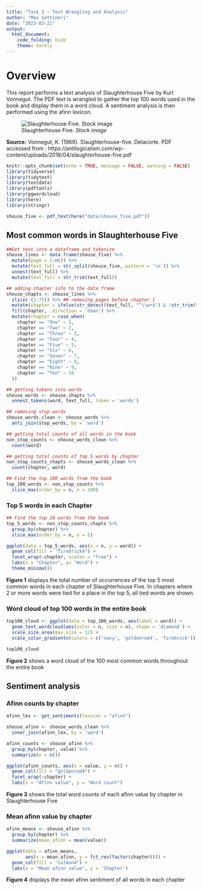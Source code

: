 ```yaml
---
title: "Task 3 - Text Wrangling and Analysis"
author: "Max Settineri"
date: "2023-03-21"
output: 
  html_document:
    code_folding: hide
    theme: darkly
---
```


# Overview {.tabset .tabset_pills}

This report performs a text analysis of Slaughterhouse Five by Kurt Vonnegut. The PDF text is wrangled to gather the top 100 words used in the book and display them in a word cloud. A sentiment analysis is then performed using the afinn lexicon.

![Slaughterhouse Five. *Stock image*](shouse.jpeg)

**Source:** Vonnegut, K. (1969). Slaughterhouse-five. Delacorte.
PDF accessed from : https://antilogicalism.com/wp-content/uploads/2018/04/slaughterhouse-five.pdf

```r
knitr::opts_chunk$set(echo = TRUE, message = FALSE, warning = FALSE)
library(tidyverse)
library(tidytext)
library(textdata)
library(pdftools)
library(ggwordcloud)
library(here)
library(stringr)
```

```r
shouse_five <- pdf_text(here("data/shouse_five.pdf"))
```

## Most common words in Slaughterhouse Five

```r
##Get text into a dataframe and tokenize
shouse_lines <- data.frame(shouse_five) %>% 
  mutate(page = 1:n()) %>%
  mutate(text_full = str_split(shouse_five, pattern = '\n')) %>% 
  unnest(text_full) %>% 
  mutate(text_full = str_trim(text_full))

## adding chapter info to the data frame
shouse_chapts <- shouse_lines %>% 
  slice(-(1:75)) %>% ## removing pages before chapter 1
  mutate(chapter = ifelse(str_detect(text_full, "^\\w+$") & !str_trim(text_full) %in% c("COURAGE"), text_full, NA)) %>% 
  fill(chapter, .direction = 'down') %>% 
  mutate(chapter = case_when(
    chapter == "One" ~ 1,
    chapter == "Two" ~ 2,
    chapter == "Three" ~ 3,
    chapter == "Four" ~ 4,
    chapter == "Five" ~ 5,
    chapter == "Six" ~ 6,
    chapter == "Seven" ~ 7,
    chapter == "Eight" ~ 8,
    chapter == "Nine" ~ 9,
    chapter == "Ten" ~ 10
  ))

## getting tokens into words
shouse_words <- shouse_chapts %>% 
  unnest_tokens(word, text_full, token = 'words')

## removing stop words
shouse_words_clean <- shouse_words %>% 
  anti_join(stop_words, by = 'word')

## getting total counts of all words in the book
non_stop_counts <- shouse_words_clean %>% 
  count(word)

## getting total counts of top 5 words by chapter
non_stop_counts_chapts <- shouse_words_clean %>% 
  count(chapter, word)

## Find the top 100 words from the book
top_100_words <- non_stop_counts %>% 
  slice_max(order_by = n, n = 100)
```

### Top 5 words in each Chapter

```r
## Find the top 20 words from the book
top_5_words <- non_stop_counts_chapts %>% 
  group_by(chapter) %>% 
  slice_max(order_by = n, n = 5)

ggplot(data = top_5_words, aes(x = n, y = word)) +
  geom_col(fill = "firebrick4") +
  facet_wrap(~chapter, scales = "free") +
  labs(x = "Chapter", y= "Word") +
  theme_minimal()
```

**Figure 1** displays the total number of occurrences of the top 5 most common words in each chapter of Slaughterhouse Five. In chapters where 2 or more words were tied for a place in the top 5, all tied words are shown.

### Word cloud of top 100 words in the entire book

```r
top100_cloud <- ggplot(data = top_100_words, aes(label = word)) +
  geom_text_wordcloud(aes(color = n, size = n), shape = 'diamond') +
  scale_size_area(max_size = 12) +
  scale_color_gradientn(colors = c('navy', 'goldenrod4', 'firebrick'))

top100_cloud
```

**Figure 2** shows a word cloud of the 100 most common words throughout the entire book 

## Sentiment analysis

### Afinn counts by chapter 

```r
afinn_lex <- get_sentiments(lexicon = "afinn")

shouse_afinn <- shouse_words_clean %>% 
  inner_join(afinn_lex, by = 'word')

afinn_counts <- shouse_afinn %>% 
  group_by(chapter, value) %>% 
  summarize(n = n())

ggplot(afinn_counts, aes(x = value, y = n)) +
  geom_col(fill = "goldenrod4") +
  facet_wrap(~chapter) +
  labs(x = "Afinn value", y = "Word count")
```

**Figure 3** shows the total word counts of each afinn value by chapter in Slaughterhouse Five 

### Mean afinn value by chapter

```r
afinn_means <- shouse_afinn %>% 
  group_by(chapter) %>% 
  summarize(mean_afinn = mean(value))

ggplot(data = afinn_means,
       aes(x = mean_afinn, y = fct_rev(factor(chapter)))) +
  geom_col(fill = "salmon4") +
  labs(x = "Mean afinn value", y = 'Chapter')
```

**Figure 4** displays the mean afinn sentiment of all words in each chapter